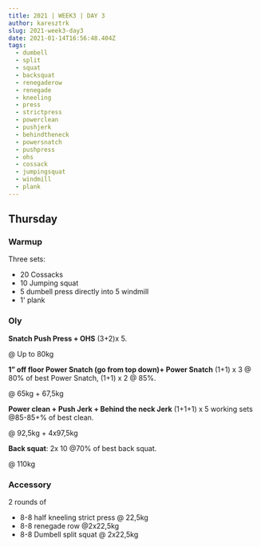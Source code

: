 ```yaml
---
title: 2021 | WEEK3 | DAY 3
author: karesztrk
slug: 2021-week3-day3
date: 2021-01-14T16:56:48.404Z
tags:
  - dumbell
  - split
  - squat
  - backsquat
  - renegaderow
  - renegade
  - kneeling
  - press
  - strictpress
  - powerclean
  - pushjerk
  - behindtheneck
  - powersnatch
  - pushpress
  - ohs
  - cossack
  - jumpingsquat
  - windmill
  - plank
---
```


## Thursday

### Warmup

Three sets:

- 20 Cossacks
- 10 Jumping squat
- 5 dumbell press directly into 5 windmill
- 1' plank

### Oly

**Snatch Push Press + OHS** (3+2)x 5.

@ Up to 80kg

**1” off floor Power Snatch (go from top down)+ Power Snatch** (1+1) x 3 @ 80% of best Power Snatch, (1+1) x 2 @ 85%.

@ 65kg + 67,5kg

**Power clean + Push Jerk + Behind the neck Jerk** (1+1+1) x 5 working sets @85-85+% of best clean.

@ 92,5kg + 4x97,5kg

**Back squat**: 2x 10 @70% of best back squat.

@ 110kg

### Accessory

2 rounds of

- 8-8 half kneeling strict press @ 22,5kg
- 8-8 renegade row @2x22,5kg
- 8-8 Dumbell split squat @ 2x22,5kg
